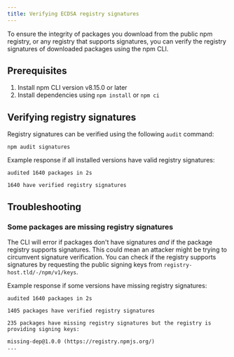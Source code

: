 ```yaml
---
title: Verifying ECDSA registry signatures
---
```


To ensure the integrity of packages you download from the public npm registry, or any registry that supports signatures, you can verify the registry signatures of downloaded packages using the npm CLI.

## Prerequisites

1. Install npm CLI version v8.15.0 or later
2. Install dependencies using `npm install` or `npm ci`

## Verifying registry signatures

Registry signatures can be verified using the following `audit` command:

```
npm audit signatures
```

Example response if all installed versions have valid registry signatures:

```
audited 1640 packages in 2s

1640 have verified registry signatures
```

## Troubleshooting

### Some packages are missing registry signatures

The CLI will error if packages don't have signatures _and_ if the package registry supports signatures. This could mean an attacker might be trying to circumvent signature verification. You can check if the registry supports signatures by requesting the public signing keys from `registry-host.tld/-/npm/v1/keys`.

Example response if some versions have missing registry signatures:

```
audited 1640 packages in 2s

1405 packages have verified registry signatures

235 packages have missing registry signatures but the registry is providing signing keys:

missing-dep@1.0.0 (https://registry.npmjs.org/)
...
```
